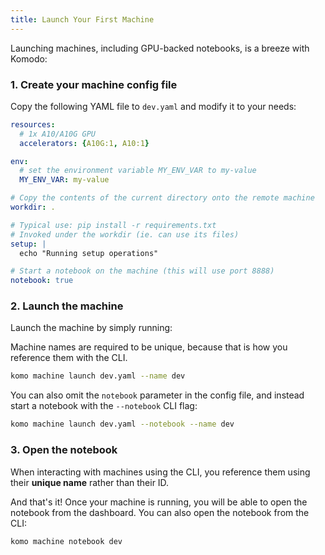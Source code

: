 ```yaml
---
title: Launch Your First Machine
---
```


Launching machines, including GPU-backed notebooks, is a breeze with Komodo:

### 1. Create your machine config file

Copy the following YAML file to `dev.yaml` and modify it to your needs:

```yaml
resources:
  # 1x A10/A10G GPU
  accelerators: {A10G:1, A10:1}

env:
  # set the environment variable MY_ENV_VAR to my-value
  MY_ENV_VAR: my-value

# Copy the contents of the current directory onto the remote machine
workdir: .

# Typical use: pip install -r requirements.txt
# Invoked under the workdir (ie. can use its files)
setup: |
  echo "Running setup operations"

# Start a notebook on the machine (this will use port 8888)
notebook: true
```

### 2. Launch the machine

Launch the machine by simply running:

<Note>Machine names are required to be unique, because that is how you reference them with the CLI.</Note>

```bash
komo machine launch dev.yaml --name dev
```

You can also omit the `notebook` parameter in the config file, and instead
start a notebook with the `--notebook` CLI flag:

```bash
komo machine launch dev.yaml --notebook --name dev
```

### 3. Open the notebook

<Note>When interacting with machines using the CLI, you reference them using their **unique name** rather than their ID.</Note>

And that's it! Once your machine is running, you will be able to open the notebook from the dashboard.
You can also open the notebook from the CLI:

```bash
komo machine notebook dev
```